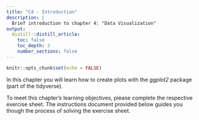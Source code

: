 ```yaml
---
title: "C4 - Introduction"
description: |
  Brief introduction to chapter 4: "Data Visualization" 
output:
  distill::distill_article:
    toc: false
    toc_depth: 3
    number_sections: false
---
```


```r
knitr::opts_chunk$set(echo = FALSE)
```

In this chapter you will learn how to create plots with the _ggplot2_ package (part of the tidyverse).

To meet this chapter's learning objectives, please complete the respective exercise sheet. The instructions document provided below guides you though the process of solving the exercise sheet. 

